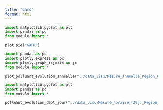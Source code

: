 ```yaml
---
title: "Gard"
format: html
---
```


```python
import matplotlib.pyplot as plt
import pandas as pd
from module import *

plot_pie("GARD")
```


```python
import pandas as pd
import plotly.express as px
import plotly.graph_objects as go
from module import *

plot_polluant_evolution_annuelle("../data_visu/Mesure_annuelle_Region_Occitanie_Polluants_Principaux.csv","GARD",['NO2', 'PM2.5', 'PM10','O3'])
```


```python
import matplotlib.pyplot as plt
import pandas as pd
from module import *

polluant_evolution_dept_jour("../data_visu/Mesure_horaire_(30j)_Region_Occitanie_Polluants_Reglementaires.csv",['NO2', 'PM2.5', 'PM10','O3'],"GARD")
```
